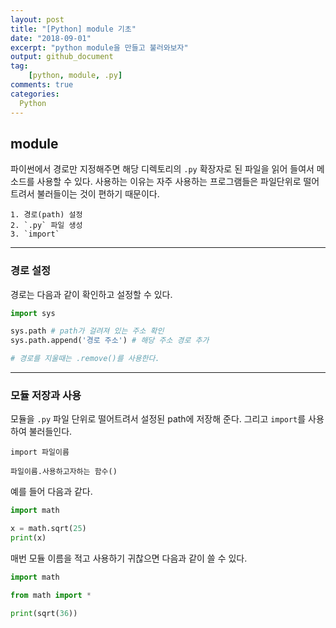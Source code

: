 ```yaml
---
layout: post
title: "[Python] module 기초"
date: "2018-09-01"
excerpt: "python module을 만들고 불러와보자"
output: github_document
tag:
    [python, module, .py]
comments: true
categories:
  Python
---
```


## module

파이썬에서 경로만 지정해주면 해당 디렉토리의 `.py` 확장자로 된 파일을 읽어 들여서 메소드를 사용할 수 있다. 사용하는 이유는 자주 사용하는 프로그램들은 파일단위로 떨어트려서 불러들이는 것이 편하기 때문이다.

```
1. 경로(path) 설정
2. `.py` 파일 생성
3. `import`
```

***

### 경로 설정

경로는 다음과 같이 확인하고 설정할 수 있다.

```python
import sys

sys.path # path가 걸려져 있는 주소 확인
sys.path.append('경로 주소') # 해당 주소 경로 추가

# 경로를 지울때는 .remove()를 사용한다.
```

***

### 모듈 저장과 사용

모듈을 `.py` 파일 단위로 떨어트려서 설정된 path에 저장해 준다. 그리고 `import`를 사용하여 불러들인다.

```
import 파일이름

파일이름.사용하고자하는 함수()
```

예를 들어 다음과 같다.


```python
import math

x = math.sqrt(25)
print(x)
```

매번 모듈 이름을 적고 사용하기 귀찮으면 다음과 같이 쓸 수 있다.

```python
import math

from math import *

print(sqrt(36))
```
